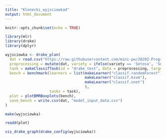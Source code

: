 ---
title: "Klonecki_wyjsciowka4"
output: html_document
---

```{r setup, include=FALSE}
knitr::opts_chunk$set(echo = TRUE)
```

```{r}
library(mlr)
library(drake)
library(dplyr)

wyjsciowka <- drake_plan(
  dat = read.csv("https://raw.githubusercontent.com/mini-pw/2020Z-ProgramowanieWR/master/Wyjsciowki/W2/gr1/SawickiJan/ShinyIris/iris.csv"),
  preprocessing = mutate(dat, variety = ifelse(variety == 'Setosa', 'Setosa', 'Other')),
  task = makeClassifTask(id = "drake_test", data = preprocessing, target = "variety"),
  bench = benchmark(learners = list(makeLearner("classif.randomForest"),
                                    makeLearner("classif.ksvm"),
                                    makeLearner("classif.nnet")
                                    ),
                    tasks = task),
  plot = plotBMRBoxplots(bench),
  save_bench = write.csv(dat, "model_input_data.csv")
)

make(wyjsciowka)
```
```{r}
readd(plot)
```
```{r}
vis_drake_graph(drake_config(wyjsciowka))

```


